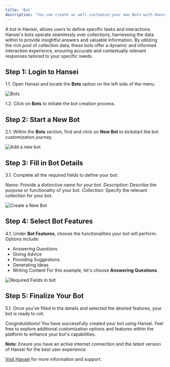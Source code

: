 ```yaml
---
title: 'Bot'
description: 'You can create as well customize your own Bots with Hansei'
---
```


A bot in Hansei, allows users to define specific tasks and interactions. Hansei's bots operate seamlessly over collections, harnessing the data within to provide insightful answers and valuable information. By utilizing the rich pool of collection data, these bots offer a dynamic and informed interaction experience, ensuring accurate and contextually relevant responses tailored to your specific needs.

## Step 1: Login to Hansei
1.1. Open Hansei and locate the **Bots** option on the left side of the menu.

<img
  src="/images/bots/1.png"
  alt="Bots"
/>

1.2. Click on **Bots** to initiate the bot creation process.

## Step 2: Start a New Bot
2.1. Within the **Bots** section, find and click on **New Bot** to kickstart the bot customization journey.

<img
  src="/images/bots/2.png"
  alt="Add a new bot"
/>

## Step 3: Fill in Bot Details
3.1. Complete all the required fields to define your bot:

*Name*: Provide a distinctive name for your bot.
*Description*: Describe the purpose or functionality of your bot.
*Collection*: Specify the relevant collection for your bot.

<img
  src="/images/bots/3.png"
  alt="Create a New Bot"
/>

## Step 4: Select Bot Features
4.1. Under **Bot Features**, choose the functionalities your bot will perform. Options include:

- Answering Questions
- Giving Advice
- Providing Suggestions
- Generating Ideas
- Writing Content
For this example, let's choose **Answering Questions**.

<img
  src="/images/bots/4.png"
  alt="Required Fields in bot"
/>

## Step 5: Finalize Your Bot
5.1. Once you've filled in the details and selected the desired features, your bot is ready to roll.

*Congratulations!* You have successfully created your bot using Hansei. Feel free to explore additional customization options and features within the platform to enhance your bot's capabilities.

**Note**: Ensure you have an active internet connection and the latest version of Hansei for the best user experience.

[Visit Hansei](https://hansei.app/) for more information and support.